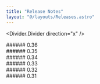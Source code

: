 ```yaml
---
title: "Release Notes"
layout: "@/layouts/Releases.astro"
---
```




<Divider.Divider direction="x" />
<div class="release-wrapper">
  ###### 0.36
  <Release0360 />
</div>
<div class="release-wrapper">
  ###### 0.35
  <Release0350 />
</div>
<Divider.Divider direction="x" />
<div class="release-wrapper">
  ###### 0.34
  <Release0340 />
</div>
<Divider.Divider direction="x" />
<div class="release-wrapper">
  ###### 0.33
  <Release0330 />
</div>
<Divider.Divider direction="x" />
<div class="release-wrapper">
  ###### 0.32
  <Release0320 />
</div>
<Divider.Divider direction="x" />
<div class="release-wrapper">
  ###### 0.31
  <Release0310 />
</div>
